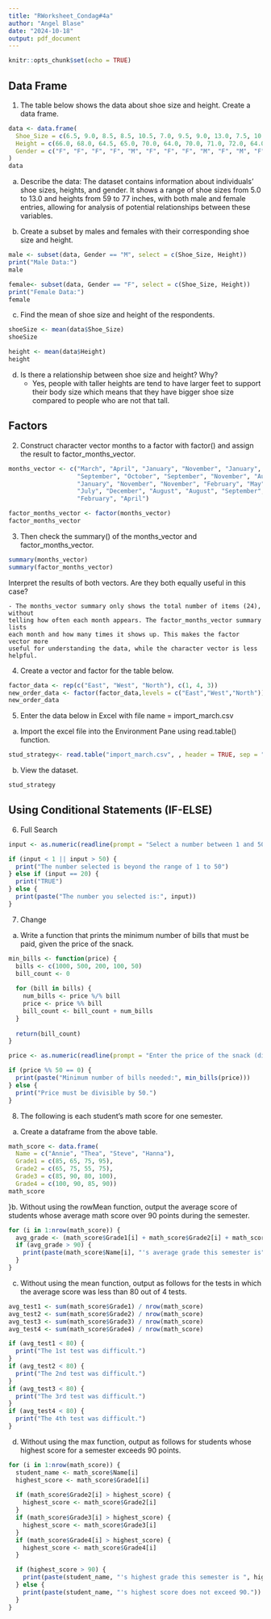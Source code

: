 ```yaml
---
title: "RWorksheet_Condag#4a"
author: "Angel Blase"
date: "2024-10-18"
output: pdf_document
---
```


```r
knitr::opts_chunk$set(echo = TRUE)
```
## Data Frame
1. The table below shows the data about shoe size and height. Create a data frame.
```r
data <- data.frame(
  Shoe_Size = c(6.5, 9.0, 8.5, 8.5, 10.5, 7.0, 9.5, 9.0, 13.0, 7.5, 10.5, 8.5, 12.0, 10.5, 13.0, 11.5, 8.5, 5.0, 10.0, 6.5, 7.5, 8.5, 10.5, 8.5, 10.5, 11.0, 9.0, 13.0),
  Height = c(66.0, 68.0, 64.5, 65.0, 70.0, 64.0, 70.0, 71.0, 72.0, 64.0, 74.5, 67.0, 71.0, 71.0, 77.0, 72.0, 59.0, 62.0, 72.0, 66.0, 64.0, 67.0, 73.0, 69.0, 72.0, 70.0, 69.0, 70.0),
  Gender = c("F", "F", "F", "F", "M", "F", "F", "F", "M", "F", "M", "F", "M", "M", "M", "M", "F", "F", "M", "F", "F", "M", "M", "F", "M", "M", "M", "M")
)
data
```

a. Describe the data: The dataset contains information about individuals' shoe sizes, heights, and gender. It shows a range of shoe sizes from 5.0 to 13.0 and heights from 59 to 77 inches, with both male and female entries, allowing for analysis of potential relationships between these variables.


b. Create a subset by males and females with their corresponding shoe size and height.
```r
male <- subset(data, Gender == "M", select = c(Shoe_Size, Height))
print("Male Data:")
male

female<- subset(data, Gender == "F", select = c(Shoe_Size, Height))
print("Female Data:")
female
```

c. Find the mean of shoe size and height of the respondents.
```r
shoeSize <- mean(data$Shoe_Size)
shoeSize

height <- mean(data$Height)
height
```

d. Is there a relationship between shoe size and height? Why?
    - Yes, people with taller heights are tend to have larger feet to support their body size which means that they have bigger shoe size compared to people who are not that tall.


## Factors
2. Construct character vector months to a factor with factor() and assign the result to factor_months_vector.
```r
months_vector <- c("March", "April", "January", "November", "January",
                   "September", "October", "September", "November", "August",
                   "January", "November", "November", "February", "May", "August",
                   "July", "December", "August", "August", "September", "November",
                   "February", "April")

factor_months_vector <- factor(months_vector)
factor_months_vector
```

3. Then check the summary() of the months_vector and factor_months_vector.
```r
summary(months_vector)
summary(factor_months_vector)
```
Interpret the results of both vectors. Are they both equally useful in this case?

    - The months_vector summary only shows the total number of items (24), without
    telling how often each month appears. The factor_months_vector summary lists
    each month and how many times it shows up. This makes the factor vector more
    useful for understanding the data, while the character vector is less helpful.
    
4. Create a vector and factor for the table below.

```r
factor_data <- rep(c("East", "West", "North"), c(1, 4, 3))
new_order_data <- factor(factor_data,levels = c("East","West","North"))
new_order_data
```
5. Enter the data below in Excel with file name = import_march.csv

a. Import the excel file into the Environment Pane using read.table() function.
```r
stud_strategy<- read.table("import_march.csv", , header = TRUE, sep = ",", na.strings = "")
```

b. View the dataset.
```r
stud_strategy
```

## Using Conditional Statements (IF-ELSE)
6. Full Search
```r
input <- as.numeric(readline(prompt = "Select a number between 1 and 50: "))

if (input < 1 || input > 50) {
  print("The number selected is beyond the range of 1 to 50")
} else if (input == 20) {
  print("TRUE")
} else {
  print(paste("The number you selected is:", input))
}
```

7. Change

a. Write a function that prints the minimum number of bills that must be paid, given the price of the snack.
```r
min_bills <- function(price) {
  bills <- c(1000, 500, 200, 100, 50)
  bill_count <- 0
  
  for (bill in bills) {
    num_bills <- price %/% bill
    price <- price %% bill
    bill_count <- bill_count + num_bills
  }
  
  return(bill_count)
}

price <- as.numeric(readline(prompt = "Enter the price of the snack (divisible by 50): "))

if (price %% 50 == 0) {
  print(paste("Minimum number of bills needed:", min_bills(price)))
} else {
  print("Price must be divisible by 50.")
}
```

8. The following is each student’s math score for one semester.

a. Create a dataframe from the above table.
```r
math_score <- data.frame(
  Name = c("Annie", "Thea", "Steve", "Hanna"),
  Grade1 = c(85, 65, 75, 95),
  Grade2 = c(65, 75, 55, 75),
  Grade3 = c(85, 90, 80, 100),
  Grade4 = c(100, 90, 85, 90))
math_score
```


}b. Without using the rowMean function, output the average score of students whose average math score over 90 points during the semester.
```r
for (i in 1:nrow(math_score)) {
  avg_grade <- (math_score$Grade1[i] + math_score$Grade2[i] + math_score$Grade3[i] + math_score$Grade4[i]) / 4
  if (avg_grade > 90) {
    print(paste(math_score$Name[i], "'s average grade this semester is", avg_grade))
  }
}
```

c. Without using the mean function, output as follows for the tests in which the average score was less than 80 out of 4 tests.
```r
avg_test1 <- sum(math_score$Grade1) / nrow(math_score)
avg_test2 <- sum(math_score$Grade2) / nrow(math_score)
avg_test3 <- sum(math_score$Grade3) / nrow(math_score)
avg_test4 <- sum(math_score$Grade4) / nrow(math_score)

if (avg_test1 < 80) {
  print("The 1st test was difficult.")
}
if (avg_test2 < 80) {
  print("The 2nd test was difficult.")
}
if (avg_test3 < 80) {
  print("The 3rd test was difficult.")
}
if (avg_test4 < 80) {
  print("The 4th test was difficult.")
}
```

d. Without using the max function, output as follows for students whose highest score for a semester exceeds 90 points.
```r
for (i in 1:nrow(math_score)) {
  student_name <- math_score$Name[i]
  highest_score <- math_score$Grade1[i]
  
  if (math_score$Grade2[i] > highest_score) {
    highest_score <- math_score$Grade2[i]
  }
  if (math_score$Grade3[i] > highest_score) {
    highest_score <- math_score$Grade3[i]
  }
  if (math_score$Grade4[i] > highest_score) {
    highest_score <- math_score$Grade4[i]
  }

  if (highest_score > 90) {
    print(paste(student_name, "'s highest grade this semester is ", highest_score, ".", sep=""))
  } else {
    print(paste(student_name, "'s highest score does not exceed 90."))
  }
}
```

